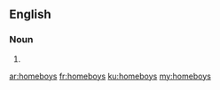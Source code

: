 ==English==

===Noun===
{{head|en}}

# {{plural of|homeboy}}

[[ar:homeboys]]
[[fr:homeboys]]
[[ku:homeboys]]
[[my:homeboys]]